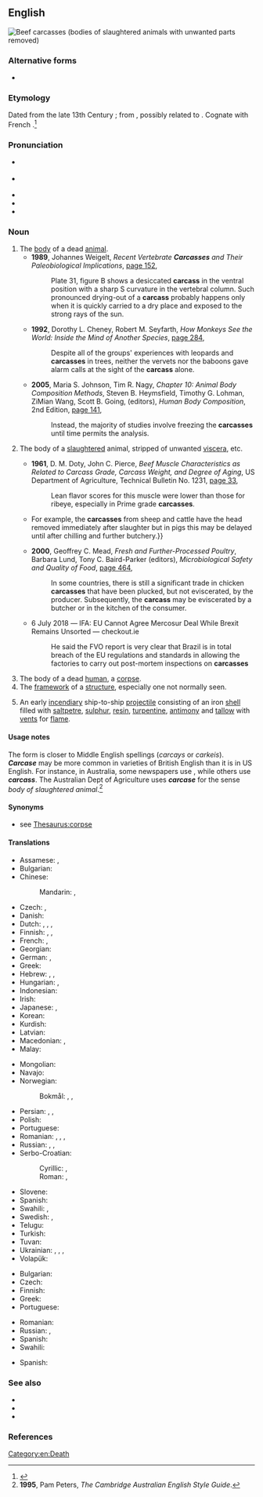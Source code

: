==English==
[[File:Beef inspection USDA.jpg|right|thumb|Beef carcasses (bodies of slaughtered animals with unwanted parts removed)]]
{{wikipedia|dab=Carcass}}

===Alternative forms===
* {{l|en|carcase}}

===Etymology===
Dated from the late 13th Century {{C.E.}}; from {{etyl|xno|en}} {{m|fro|carcois}}, possibly related to {{etyl|fro|en}} {{m|fro|charcois}}. Cognate with French {{m|fr|carcasse}}.<ref>{{R:Online Etymology Dictionary}}</ref>

===Pronunciation===
* {{a|GA}} {{IPA|/ˈkɑɹkəs/|lang=en}}
* {{a|RP}} {{IPA|/ˈkɑːkəs/|lang=en}}
* {{rhymes|ɑː(ɹ)kəs|lang=en}}
* {{hyphenation|car|cass|lang=en}}
* {{audio|en-us-carcass.ogg|Audio (US)|lang=en}}

===Noun===
{{en-noun|es}}

# The [[body]] of a dead [[animal]].
#* '''1989''', Johannes Weigelt, ''Recent Vertebrate '''Carcasses''' and Their Paleobiological Implications'', [https://books.google.com.au/books?id=LJRvymSBFmoC&pg=PA152&dq=%22carcass%22%7C%22carcasses%22&hl=en&sa=X&ei=AqJQVbDbPMLXmAXiuYCoDw&ved=0CCYQ6AEwAg#v=onepage&q=%22carcass%22%7C%22carcasses%22&f=false page 152],
#*: Plate 31, figure B shows a desiccated '''carcass''' in the ventral position with a sharp S curvature in the vertebral column. Such pronounced drying-out of a '''carcass''' probably happens only when it is quickly carried to a dry place and exposed to the strong rays of the sun.
#* '''1992''', Dorothy L. Cheney, Robert M. Seyfarth, ''How Monkeys See the World: Inside the Mind of Another Species'', [https://books.google.com.au/books?id=QbWTd85eHUgC&pg=PA284&dq=%22carcass%22%7C%22carcasses%22&hl=en&sa=X&ei=AqJQVbDbPMLXmAXiuYCoDw&ved=0COgCEOgBMEI#v=onepage&q=%22carcass%22%7C%22carcasses%22&f=false page 284],
#*: Despite all of the groups' experiences with leopards and '''carcasses''' in trees, neither the vervets nor the baboons gave alarm calls at the sight of the '''carcass''' alone.
#* '''2005''', Maria S. Johnson, Tim R. Nagy, ''Chapter 10: Animal Body Composition Methods'', Steven B. Heymsfield, Timothy G. Lohman, ZiMian Wang, Scott B. Going, (editors), ''Human Body Composition'', 2nd Edition, [https://books.google.com.au/books?id=_WoPgY4KAxgC&pg=PA141&dq=%22carcass%22%7C%22carcasses%22&hl=en&sa=X&ei=AqJQVbDbPMLXmAXiuYCoDw&ved=0CJ0CEOgBMDM#v=onepage&q=%22carcass%22%7C%22carcasses%22&f=false page 141],
#*: Instead, the majority of studies involve freezing the '''carcasses''' until time permits the analysis.
# {{lb|en|meat trade}} The body of a [[slaughter]]ed animal, stripped of unwanted [[viscera]], etc.
#* '''1961''', D. M. Doty, John C. Pierce, ''Beef Muscle Characteristics as Related to Carcass Grade, Carcass Weight, and Degree of Aging'', US Department of Agriculture, Technical Bulletin No. 1231, [https://books.google.com.au/books?id=5LoXAAAAYAAJ&pg=PA33&dq=%22carcass%22%7C%22carcasses%22&hl=en&sa=X&ei=AqJQVbDbPMLXmAXiuYCoDw&ved=0CE4Q6AEwCQ#v=onepage&q=%22carcass%22%7C%22carcasses%22&f=false page 33],
#*: Lean flavor scores for this muscle were lower than those for ribeye, especially in Prime grade '''carcasses'''.
#* {{quote-text|year=2000|author=P. D. Warriss|title=Meat Science: An Introductory Text|page=20|url=https://books.google.com.au/books?id=mHvuFcKPGikC&pg=PA20&dq=%22carcass%22%7C%22carcasses%22&hl=en&sa=X&ei=AqJQVbDbPMLXmAXiuYCoDw&ved=0CI4CEOgBMDA#v=onepage&q=%22carcass%22%7C%22carcasses%22&f=false|passage=The most important is the '''carcass''' but the liver, kidneys and, to a limited extent, various other visceral components also have value as food items.{{...}}For example, the '''carcasses''' from sheep and cattle have the head removed immediately after slaughter but in pigs this may be delayed until after chilling and further butchery.}}
#* '''2000''', Geoffrey C. Mead, ''Fresh and Further-Processed Poultry'', Barbara Lund, Tony C. Baird-Parker (editors), ''Microbiological Safety and Quality of Food'', [https://books.google.com.au/books?id=lks9dALNzZAC&pg=PA464&dq=%22carcass%22%7C%22carcasses%22&hl=en&sa=X&ei=AqJQVbDbPMLXmAXiuYCoDw&ved=0CKMCEOgBMDQ#v=onepage&q=%22carcass%22%7C%22carcasses%22&f=false page 464],
#*: In some countries, there is still a significant trade in chicken '''carcasses''' that have been plucked, but not eviscerated, by the producer. Subsequently, the '''carcass''' may be eviscerated by a butcher or in the kitchen of the consumer.
#* 6 July 2018 ― IFA: EU Cannot Agree Mercosur Deal While Brexit Remains Unsorted ― checkout.ie
#*: He said the FVO report is very clear that Brazil is in total breach of the EU regulations and standards in allowing the factories to carry out post-mortem inspections on '''carcasses''' 
# The body of a dead [[human]], a [[corpse]].
# The [[framework]] of a [[structure]], especially one not normally seen.
# {{lb|en|nautical}} An early [[incendiary]] ship-to-ship [[projectile]] consisting of an iron [[shell]] filled with [[saltpetre]], [[sulphur]], [[resin]], [[turpentine]], [[antimony]] and [[tallow]] with [[vent]]s for [[flame]].

====Usage notes====
The form {{m|en|carcase}} is closer to Middle English spellings (''carcays'' or ''carkeis'').
<br>
'''''Carcase''''' may be more common in varieties of British English than it is in US English. For instance, in Australia, some newspapers use {{m|en|carcase}}, while others use '''''carcass'''''. The Australian Dept of Agriculture uses '''''carcase''''' for the sense ''body of slaughtered animal''.<ref>'''1995''', Pam Peters, ''The Cambridge Australian English Style Guide''.</ref>

====Synonyms====
* see [[Thesaurus:corpse]]

====Translations====
{{trans-top|body of a dead animal}}
* Assamese: {{t|as|শ}}, {{t|as|মৰা শ}}
* Bulgarian: {{t+|bg|леш|m}}
* Chinese:
*: Mandarin: {{t+|cmn|屍體}}, {{t+|cmn|尸体|tr=shītǐ}}
* Czech: {{t+|cs|zdechlina|f}}, {{t+|cs|mrtvola|f}}
* Danish: {{t+|da|kadaver}}
* Dutch: {{t+|nl|karkas|n}}, {{t+|nl|kreng|n}}, {{qualifier|when used as [[bait]]}} {{t+|nl|aas|n}}, {{t+|nl|kadaver}}
* Finnish: {{t+|fi|raato}}, {{t+|fi|ruho}}, {{t+|fi|haaska}}
* French: {{t+|fr|carcasse|m}}, {{t+|fr|cadavre|m}}
* Georgian: {{t-needed|ka}}
* German: {{t+|de|Aas}}, {{t+|de|Aase}}
* Greek: {{t+|el|ψοφίμι|n}}
* Hebrew: {{t+|he|נְבֵלָה|f|tr=nevelá}}, {{t|he|פֶּגֶר|m}}, {{t|he|גוויה|tr=gviyá|alt=גְּוִיָּה}}
* Hungarian: {{t+|hu|dög}}, {{t+|hu|tetem}}
* Indonesian: {{t+|id|bangkai}}
* Irish: {{t|ga|ablach|m}}
* Japanese: {{t+|ja|死骸|tr=shigai}}, {{t+|ja|死体|tr=shitai}}
* Korean: {{t+|ko|시체}}
* Kurdish: {{t+|ku|mirar}}
* Latvian: {{t|lv|maita|f}}
* Macedonian: {{t|mk|мрша|f}}, {{t|mk|леш|m}}
* Malay: {{t|ms|bangkai}}
{{trans-mid}}
* Mongolian: {{t+|mn|гулууз}}
* Navajo: {{t|nv|daaztsánígíí|sc=Latn}}
* Norwegian:
*: Bokmål: {{t|nb|kadaver|n}}, {{t+|nb|skrott|m}}, {{t+|nb|skrog|n}} {{qualifier|of a bird}}
* Persian: {{t+|fa|مردار|tr=mordâr}}, {{t+|fa|لاش|tr=lâš}}, {{t+|fa|نسا|tr=nasâ}}
* Polish: {{t+|pl|ścierwo|n}}
* Portuguese: {{t+|pt|carcaça}}
* Romanian: {{t+|ro|cadavru|n}}, {{t|ro|corp mort|n}}, {{t+|ro|hoit|n}}, {{t+|ro|stârv|n}}
* Russian: {{t+|ru|ту́ша|f}}, {{qualifier|small animal, bird}} {{t+|ru|ту́шка|f}}, {{qualifier|inedible}} {{t+|ru|па́даль|f}}
* Serbo-Croatian:
*: Cyrillic: {{t|sh|лѐшина|f}}, {{t|sh|тру́пло|n}}
*: Roman: {{t+|sh|lèšina|f}}, {{t+|sh|trúplo|n}}
* Slovene: {{qualifier|1,2}}<!-- check senses and remove this --> {{t+check|sl|truplo|n}}
* Spanish: {{t+|es|cadáver}}
* Swahili: {{t+|sw|mzoga}}, {{t+|sw|jifu}}
* Swedish: {{t+|sv|as|n}}, {{t+|sv|kadaver|n}}
* Telugu: {{t+|te|కళేబరం}}
* Turkish: {{t+|tr|leş}}
* Tuvan: {{t-needed|tyv}}
* Ukrainian: {{t|uk|па́даль|f}}, {{t|uk|па́дло|n}}, {{t|uk|мертвечи́на|f}}, {{t|uk|мертве́ччина|f}}
* Volapük: {{t|vo|nimafun}}
{{trans-bottom}}

{{trans-see|body of a dead human|corpse}}

{{trans-top|frame}}
* Bulgarian: {{t+|bg|арматура|f}}
* Czech: {{t|cs|skelet|m}}
* Finnish: {{t+|fi|runko}}
* Greek: {{t+|el|σκελετός|m}}
* Portuguese: {{t+|pt|esqueleto|m}}
{{trans-mid}}
* Romanian: {{t+|ro|carcasă|f}}
* Russian: {{t+|ru|карка́с|m}}, {{t+|ru|о́стов|m}}
* Spanish: {{t+|es|carcasa|f}}
* Swahili: {{t|sw|kirimba}}
{{trans-bottom}}

{{trans-top|nautical}}
* Spanish: {{t+|es|carcasa|f}}
{{trans-mid}}
{{trans-bottom}}

===See also===
* {{l|en|cadaver}}
* {{l|en|carrion}}
* {{l|en|corpse}}

===References===
<references />

[[Category:en:Death]]
